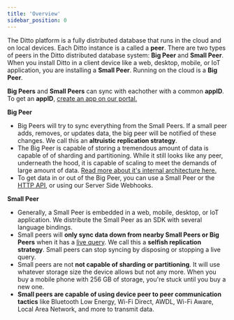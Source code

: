 ```yaml
---
title: 'Overview'
sidebar_position: 0
---
```



The Ditto platform is a fully distributed database that runs in the cloud and on local devices. Each Ditto instance is a called a __peer__. There are two types of peers in the Ditto distributed database system: __Big Peer__ and __Small Peer__. When you install Ditto in a client device like a web, desktop, mobile, or IoT application, you are installing a __Small Peer__. Running on the cloud is a __Big Peer__.

__Big Peers__ and __Small Peers__ can sync with eachother with a common __appID__. To get an __appID__, [create an app on our portal.](https://portal.ditto.live)

<Lottie path="/animations/overview/data.json" />

__Big Peer__

* Big Peers will try to sync everything from the Small Peers. If a small peer adds, removes, or updates data, the big peer will be notified of these changes. We call this an __altruistic replication strategy__.
* The Big Peer is capable of storing a tremendous amount of data is capable of of sharding and partitioning. While it still looks like any peer, underneath the hood, it is capable of scaling to meet the demands of large amount of data. [Read more about it's internal architecture here.](/advanced/architecture/big-peer-internals)
* To get data in or out of the Big Peer, you can use a Small Peer or the [HTTP API](/concepts/http), or using our Server Side Webhooks.

__Small Peer__

* Generally, a Small Peer is embedded in a web, mobile, desktop, or IoT application. We distribute the Small Peer as an SDK with several language bindings.
* Small peers will __only sync data down from nearby Small Peers or Big Peers__ when it has a [live query](/concepts/syncing-data). We call this a __selfish replication strategy__. Small peers can stop syncing by disposing or stopping a live query.
* Small peers are not __not capable of sharding or partitioning__. It will use whatever storage size the device allows but not any more. When you buy a mobile phone with 256 GB of storage, you're stuck until you buy a new one. 
* __Small peers are capable of using device peer to peer communication tactics__ like Bluetooth Low Energy, Wi-Fi Direct, AWDL, Wi-Fi Aware, Local Area Network, and more to transmit data.

